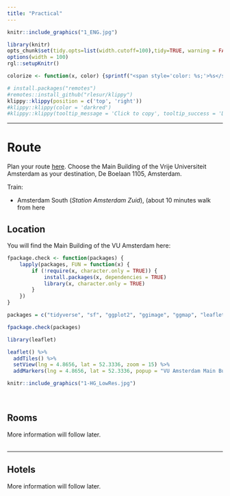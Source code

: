 ```yaml
---
title: "Practical"
---
```


```r
knitr::include_graphics("1_ENG.jpg")
```

```{=html}
<!---
https://stackoverflow.com/questions/30110377/saving-leaflet-output-as-html
--->
```
```r
library(knitr)
opts_chunk$set(tidy.opts=list(width.cutoff=100),tidy=TRUE, warning = FALSE, message = FALSE,comment = "#>", cache=TRUE, class.source=c("test"), class.output=c("test2"), cache.lazy = FALSE)
options(width = 100) 
rgl::setupKnitr()

colorize <- function(x, color) {sprintf("<span style='color: %s;'>%s</span>", color, x) }

```

```r
# install.packages("remotes")
#remotes::install_github("rlesur/klippy")
klippy::klippy(position = c('top', 'right'))
#klippy::klippy(color = 'darkred')
#klippy::klippy(tooltip_message = 'Click to copy', tooltip_success = 'Done')
```

------------------------------------------------------------------------

# Route

Plan your route [here](https://maps.app.goo.gl/2DGq2o79JUx8Rbmr5). Choose the Main Building of the Vrije Universiteit Amsterdam as your destination, De Boelaan 1105, Amsterdam.

Train:

-   Amsterdam South (*Station Amsterdam Zuid*), (about 10 minutes walk from here

## Location

You will find the Main Building of the VU Amsterdam here:

```r
fpackage.check <- function(packages) {
    lapply(packages, FUN = function(x) {
        if (!require(x, character.only = TRUE)) {
            install.packages(x, dependencies = TRUE)
            library(x, character.only = TRUE)
        }
    })
}

packages = c("tidyverse", "sf", "ggplot2", "ggimage", "ggmap", "leaflet", "patchwork", "leaflet.extras2", "htmlwidgets", "webshot")

fpackage.check(packages)
```

```r
library(leaflet)

leaflet() %>%
  addTiles() %>%
  setView(lng = 4.8656, lat = 52.3336, zoom = 15) %>%
  addMarkers(lng = 4.8656, lat = 52.3336, popup = "VU Amsterdam Main Building")

```

```r
knitr::include_graphics("1-HG_LowRes.jpg")
```

<br> 

## Rooms

More information will follow later.\
<br>

------------------------------------------------------------------------

## Hotels

More information will follow later.

```{=html}
<!--

[Hotel Valdin la Boutique](https://laboutiquenijmegen.nl/)

Van Peltlaan 4, Nijmegen    
Distance 1.5km, 11 minutes

----

[Blue by Manna](https://manna-nijmegen.nl/en/hotel-blue/)

Oranjesingel 2C 
Distance 3.5km, 28 minutes
Bus 6, 10  of 14

----

[Hotel Oranjestaete](https://www.hoteloranjestaete.nl/nl/)

Oranjesingel 66, Nijmegen    
Distance 1.7km  23 minutes
Bus 58

----

[Hotel Vertoef](https://www.guesthousevertoef.com/nl/)

Nassausingel 3, Nijmegen    
Distance 3.3km, 15 minutes
Bus 10

----

[Mercure](https://www.mercure-hotel-nijmegen-center.nl/?utm_source=GoogleMyBusiness&utm_medium=ButtonWebsite&utm_campaign=GoogleMyBusinessReferral)

Stationsplein 29, Nijmegen  
Distance 3.5km, 11 minutes
Bus 6, 9 of 10

----

[Sanadome](https://sanadome.nl/)

Weg door het Jonkerbos 90   
Distance 4.1km, 23-26 minutes
Bus 12 of 15

----

[Val Monte](https://www.parkhotelvalmonte.nl/nl/)

Oude Holleweg 5, Berg en Dal    
Distance 6.2km, 10 minutes by car

----

[Holthurnse Hof](https://www.landgoedhotelbergendal.nl/nl/)

Zevenheuvelenweg 48A, Berg en Dal
Distance 7.2km, 13 minutes by car

----

[Van der Valk](https://www.valknijmegen.nl/hotelkamers?gad_source=1&gclid=CjwKCAiAlcyuBhBnEiwAOGZ2S7wR3EMhppzIRAClQMdq179xKNBj0RFiwXVujl22on2PLWBzQfKBwxoCYlYQAvD_BwE#)

Hertog Eduardplein 4, Lent  
Distance 5.7km,     32 minutes
Bus 15

-->
```
